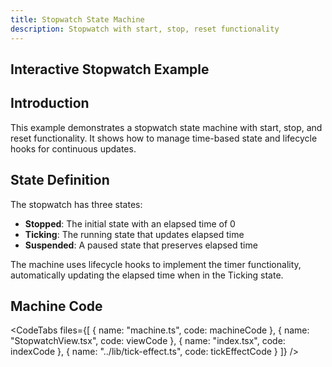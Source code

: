 ```yaml
---
title: Stopwatch State Machine
description: Stopwatch with start, stop, reset functionality
---
```



## Interactive Stopwatch Example

<div className="not-content">
  <StopwatchExample client:visible />
</div>

## Introduction

This example demonstrates a stopwatch state machine with start, stop, and reset functionality. It shows how to manage time-based state and lifecycle hooks for continuous updates.

## State Definition

The stopwatch has three states:
- **Stopped**: The initial state with an elapsed time of 0
- **Ticking**: The running state that updates elapsed time
- **Suspended**: A paused state that preserves elapsed time

The machine uses lifecycle hooks to implement the timer functionality, automatically updating the elapsed time when in the Ticking state.

## Machine Code

<CodeTabs
  files={[
    { name: "machine.ts", code: machineCode },
    { name: "StopwatchView.tsx", code: viewCode },
    { name: "index.tsx", code: indexCode },
    { name: "../lib/tick-effect.ts", code: tickEffectCode }
  ]}
/>
